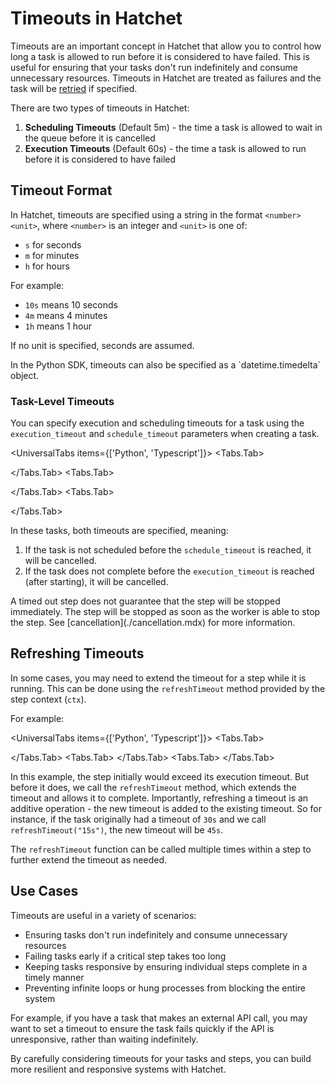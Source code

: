 
# Timeouts in Hatchet

Timeouts are an important concept in Hatchet that allow you to control how long a task is allowed to run before it is considered to have failed. This is useful for ensuring that your tasks don't run indefinitely and consume unnecessary resources. Timeouts in Hatchet are treated as failures and the task will be [retried](./retry-policies.mdx) if specified.

There are two types of timeouts in Hatchet:

1. **Scheduling Timeouts** (Default 5m) - the time a task is allowed to wait in the queue before it is cancelled
2. **Execution Timeouts** (Default 60s) - the time a task is allowed to run before it is considered to have failed

## Timeout Format

In Hatchet, timeouts are specified using a string in the format `<number><unit>`, where `<number>` is an integer and `<unit>` is one of:

- `s` for seconds
- `m` for minutes
- `h` for hours

For example:

- `10s` means 10 seconds
- `4m` means 4 minutes
- `1h` means 1 hour

If no unit is specified, seconds are assumed.

<Callout type="info">
  In the Python SDK, timeouts can also be specified as a `datetime.timedelta`
  object.
</Callout>

### Task-Level Timeouts

You can specify execution and scheduling timeouts for a task using the `execution_timeout` and `schedule_timeout` parameters when creating a task.

<UniversalTabs items={['Python', 'Typescript']}>
  <Tabs.Tab>
  <Snippet src={snips.python.timeout.worker} block="executiontimeout" />

  </Tabs.Tab>
  <Tabs.Tab>
  <Snippet src={snips.typescript.with_timeouts.workflow} block="execution_timeout" />

  </Tabs.Tab>
  <Tabs.Tab>
    <Snippet src={snips.go.workflows.timeouts} block="execution_timeout" />

  </Tabs.Tab>
</UniversalTabs>

In these tasks, both timeouts are specified, meaning:

1. If the task is not scheduled before the `schedule_timeout` is reached, it will be cancelled.
2. If the task does not complete before the `execution_timeout` is reached (after starting), it will be cancelled.

<Callout type="warning">
  A timed out step does not guarantee that the step will be stopped immediately.
  The step will be stopped as soon as the worker is able to stop the step. See
  [cancellation](./cancellation.mdx) for more information.
</Callout>

## Refreshing Timeouts

In some cases, you may need to extend the timeout for a step while it is running. This can be done using the `refreshTimeout` method provided by the step context (`ctx`).

For example:

<UniversalTabs items={['Python', 'Typescript']}>
  <Tabs.Tab>
  <Snippet src={snips.python.timeout.worker} block="refreshtimeout" />

  </Tabs.Tab>
  <Tabs.Tab>
  <Snippet src={snips.typescript.with_timeouts.workflow} block="refresh_timeout" />
  </Tabs.Tab>
  <Tabs.Tab>
  <Snippet src={snips.go.workflows.timeouts} block="refresh_timeout" />
  </Tabs.Tab>
</UniversalTabs>

In this example, the step initially would exceed its execution timeout. But before it does, we call the `refreshTimeout` method, which extends the timeout and allows it to complete. Importantly, refreshing a timeout is an additive operation - the new timeout is added to the existing timeout. So for instance, if the task originally had a timeout of `30s` and we call `refreshTimeout("15s")`, the new timeout will be `45s`.

The `refreshTimeout` function can be called multiple times within a step to further extend the timeout as needed.

## Use Cases

Timeouts are useful in a variety of scenarios:

- Ensuring tasks don't run indefinitely and consume unnecessary resources
- Failing tasks early if a critical step takes too long
- Keeping tasks responsive by ensuring individual steps complete in a timely manner
- Preventing infinite loops or hung processes from blocking the entire system

For example, if you have a task that makes an external API call, you may want to set a timeout to ensure the task fails quickly if the API is unresponsive, rather than waiting indefinitely.

By carefully considering timeouts for your tasks and steps, you can build more resilient and responsive systems with Hatchet.
